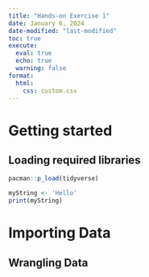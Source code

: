 ```yaml
---
title: "Hands-on Exercise 1"
date: January 6, 2024
date-modified: "last-modified"
toc: true
execute: 
  eval: true
  echo: true
  warning: false
format:
  html:
    css: custom.css
---
```


# Getting started

## Loading required libraries

```r
pacman::p_load(tidyverse)
```

```r
myString <- 'Hello'
print(myString)
```

# Importing Data

## Wrangling Data
